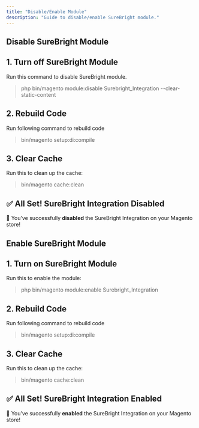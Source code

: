 ```yaml
---
title: "Disable/Enable Module"
description: "Guide to disable/enable SureBright module."
---
```


## **Disable SureBright Module**

## 1. Turn off SureBright Module

Run this command to disable SureBright module.

> php bin/magento module:disable Surebright_Integration --clear-static-content

## 2. Rebuild Code

Run following command to rebuild code

> bin/magento setup:di:compile

## 3. Clear Cache

Run this to clean up the cache:

> bin/magento cache:clean

## ✅ **All Set\! SureBright Integration Disabled**

🎉 You’ve successfully **disabled** the SureBright Integration on your Magento store\!

## **Enable SureBright Module**

## 1. Turn on SureBright Module

Run this to enable the module:

> php bin/magento module:enable Surebright_Integration

## 2. Rebuild Code

Run following command to rebuild code

> bin/magento setup:di:compile

## 3. Clear Cache

Run this to clean up the cache:

> bin/magento cache:clean

## ✅ **All Set\! SureBright Integration Enabled**

🎉 You’ve successfully **enabled** the SureBright Integration on your Magento store\!